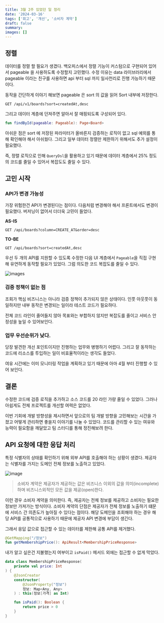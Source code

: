 ```yaml
---
title: 3월 2주 있었던 일 정리
date: '2024-03-16'
tags: ['회고', '개선', '소비자 계약']
draft: false
summary:
images: []
---
```


## 정렬

데이터를 정렬 할 필요가 생겼다. 백오피스에서 정렬 기능이 커스텀으로 구현되어 있어서 pageable 을 사용하도록 수정할지 고민했다.
수정 이유는 data 라이브러리에서 pageable 이라는 친구를 사용하면 api 부터 sql 까지 일사천리로 진행 가능하기 때문이다.

동작을 간단하게 이야기 해보면 pageable 은 sort 의 값을 읽어 Sort 내부에 저장한다.

```http request
GET /api/v1/boards?sort=createdAt,desc
```

그리고 데이터 계층에 던져주면 알아서 잘 매핑되도록 구성되어 있다.

```kotlin
fun findById(pageable: Pageable): Page<Board>
```

아쉬운 점은 sort 에 저장된 파라미터가 올바른지 검증하는 로직이 없고 sql 예외를 통해 확인해야 해서 아쉬웠다.
그리고 일부 데이터 정렬만 제한하기 위해서도 추가 설정이 필요했다.

즉, 정렬 로직으로 인해 `QueryDsl`을 활용하고 있기 때문에 데이터 계층에서 25% 정도의 코드를 줄일 수 있어서 복잡도도 줄일 수 있다.

## 고민 시작

### API가 변경 가능성

가장 위험한건 API가 변경된다는 점이다. 다음처럼 변경해야 해서 프론트에서도 변경이 필요했다.
버저닝이 없어서 더더욱 고민이 들었다.

**AS-IS**

```http request
GET /api/boards?column=CREATE_AT&order=desc
```

**TO-BE**

```http request
GET /api/boards?sort=createdAt,desc
```

우선 두 개의 API를 지원할 수 있도록 수정한 다음 UI 계층에서 `Pageable`을 직접 구현해 유연하게 동작할 필요가 있었다.
그럼 의도한 코드 복잡도를 줄일 수 있다.

![images](/static/images/reminiscence/2024/3m2w/1.png)

### 검증 정책이 없는 점

조회가 핵심 비즈니스는 아니라 검증 정책이 추가되지 않은 상태이다.
인풋 아웃풋이 동일하지만 내부 동작은 변경되는 일이라 테스트 코드가 필요하다.

전체 코드 라인이 줄어들지 않아 목표와는 부합하지 않지만 복잡도를 줄이고 서비스 안정성을 높일 수 있어보인다.

### 업무 우선순위가 낮다.

당장 발견한 개선 포인트이지만 진행하는 업무와 병행하기 어렵다.
그리고 잘 동작하는 코드에 리소스를 투입하는 일이 비효율적이라는 생각도 들었다.

여유 시간에는 이미 모니터링 작업을 계획하고 있기 때문에 아마 4월 부터 진행할 수 있어 보인다.

## 결론

수정한 코드에 검증 로직을 추가하고 소스 코드를 20 라인 가량 줄일 수 있었다.
그러나 아쉽게도 전체 프로젝트를 개선할 여력은 없었다.

이번 기회에 개발 방향성을 제시하면서 앞으로의 팀 개발 방향을 고민해보는 시간을 가졌고 어떻게 관리하면 좋을지 이야기를 나눌 수 있었다.
코드를 관리할 수 있는 여유와 능력이 필요함을 깨달았고 팀 스터디를 통해 정진해보려 한다.

## API 요청에 대한 응답 처리

특정 식별자의 상태를 확인하기 위해 외부 API를 호출해야 하는 상황이 생겼다.
제공자는 식별자를 가지는 도메인 전체 정보를 노출하고 있었다.

![image](https://github.com/this-is-spear/hello-spring-contract/assets/92219795/36104f1c-ffac-4cfa-814e-29bd63c64d8b)

> 소비자 계약은 제공자가 제공하는 값은 비즈니스 이외의 값을 의미(incomplete)하며 비즈니스외적인 모든 값을 제공(open)한다.

이런 경우 소비자 계약을 의미한다. 즉, 제공자는 전체 정보를 제공하고 소비자는 필요한 정보만 가져가는 방식이다.
소비자 계약의 단점은 제공자가 전체 정보를 노출하기 떄문에 서비스 간 의존도가 높아질 수 있다는 점이다.
해당 도메인을 조회해야 하는 경우 해당 API를 공통적으로 사용하기 때문에 제공자 API 변경에 부담이 생긴다.

그래서 응답 값으로 접근할 수 있는 데이터를 제한해 공통 API를 제거했다.

```kotlin
@GetMapping("/정보")
fun getMembershipPrice(): ApiResult<MembershipPriceResponse>
```

내가 알고 싶은건 지불했는지 여부이고 `isPaid()` 메서드 외에는 접근할 수 없게 막았다.

```kotlin
data class MembershipPriceResponse(
    private val price: Int
) {
    @JsonCreator
    constructor(
        @JsonProperty("정보")
        정보: Map<Any, Any>
    ) : this(정보[가격] as Int)

    fun isPaid(): Boolean {
        return price > 0
    }
}
```

